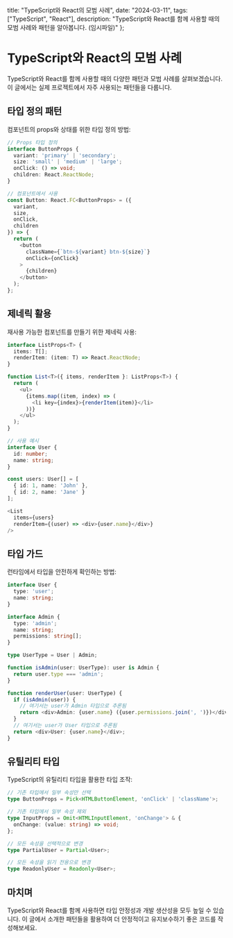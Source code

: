   title: "TypeScript와 React의 모범 사례",
  date: "2024-03-11",
  tags: ["TypeScript", "React"],
  description: "TypeScript와 React를 함께 사용할 때의 모범 사례와 패턴을 알아봅니다. (임시파일)"
};

# TypeScript와 React의 모범 사례

TypeScript와 React를 함께 사용할 때의 다양한 패턴과 모범 사례를 살펴보겠습니다. 이 글에서는 실제 프로젝트에서 자주 사용되는 패턴들을 다룹니다.

## 타입 정의 패턴

컴포넌트의 props와 상태를 위한 타입 정의 방법:

```typescript
// Props 타입 정의
interface ButtonProps {
  variant: 'primary' | 'secondary';
  size: 'small' | 'medium' | 'large';
  onClick: () => void;
  children: React.ReactNode;
}

// 컴포넌트에서 사용
const Button: React.FC<ButtonProps> = ({
  variant,
  size,
  onClick,
  children
}) => {
  return (
    <button
      className={`btn-${variant} btn-${size}`}
      onClick={onClick}
    >
      {children}
    </button>
  );
};
```

## 제네릭 활용

재사용 가능한 컴포넌트를 만들기 위한 제네릭 사용:

```typescript
interface ListProps<T> {
  items: T[];
  renderItem: (item: T) => React.ReactNode;
}

function List<T>({ items, renderItem }: ListProps<T>) {
  return (
    <ul>
      {items.map((item, index) => (
        <li key={index}>{renderItem(item)}</li>
      ))}
    </ul>
  );
}

// 사용 예시
interface User {
  id: number;
  name: string;
}

const users: User[] = [
  { id: 1, name: 'John' },
  { id: 2, name: 'Jane' }
];

<List
  items={users}
  renderItem={(user) => <div>{user.name}</div>}
/>
```

## 타입 가드

런타임에서 타입을 안전하게 확인하는 방법:

```typescript
interface User {
  type: 'user';
  name: string;
}

interface Admin {
  type: 'admin';
  name: string;
  permissions: string[];
}

type UserType = User | Admin;

function isAdmin(user: UserType): user is Admin {
  return user.type === 'admin';
}

function renderUser(user: UserType) {
  if (isAdmin(user)) {
    // 여기서는 user가 Admin 타입으로 추론됨
    return <div>Admin: {user.name} ({user.permissions.join(', ')})</div>;
  }
  // 여기서는 user가 User 타입으로 추론됨
  return <div>User: {user.name}</div>;
}
```

## 유틸리티 타입

TypeScript의 유틸리티 타입을 활용한 타입 조작:

```typescript
// 기존 타입에서 일부 속성만 선택
type ButtonProps = Pick<HTMLButtonElement, 'onClick' | 'className'>;

// 기존 타입에서 일부 속성 제외
type InputProps = Omit<HTMLInputElement, 'onChange'> & {
  onChange: (value: string) => void;
};

// 모든 속성을 선택적으로 변경
type PartialUser = Partial<User>;

// 모든 속성을 읽기 전용으로 변경
type ReadonlyUser = Readonly<User>;
```
## 마치며

TypeScript와 React를 함께 사용하면 타입 안정성과 개발 생산성을 모두 높일 수 있습니다. 
이 글에서 소개한 패턴들을 활용하여 더 안정적이고 유지보수하기 좋은 코드를 작성해보세요. 
